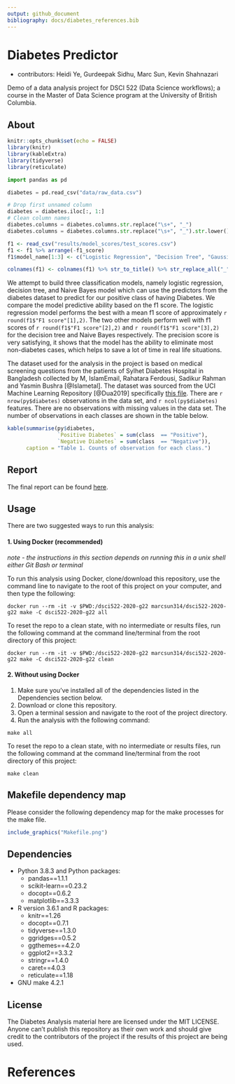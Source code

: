 ```yaml
---
output: github_document
bibliography: docs/diabetes_references.bib
---
```


# Diabetes Predictor

- contributors: Heidi Ye, Gurdeepak Sidhu, Marc Sun, Kevin Shahnazari

Demo of a data analysis project for DSCI 522 (Data Science workflows); a course in the Master of Data Science program at the University of British Columbia.

## About
```r
knitr::opts_chunk$set(echo = FALSE)
library(knitr)
library(kableExtra)
library(tidyverse)
library(reticulate)
```

```python
import pandas as pd

```

```python
diabetes = pd.read_csv("data/raw_data.csv")

# Drop first unnamed column
diabetes = diabetes.iloc[:, 1:]
# Clean column names
diabetes.columns = diabetes.columns.str.replace("\s+", "_")
diabetes.columns = diabetes.columns.str.replace("\s+", "_").str.lower()
```

```r
f1 <- read_csv("results/model_scores/test_scores.csv") 
f1 <- f1 %>% arrange(-f1_score) 
f1$model_name[1:3] <- c("Logistic Regression", "Decision Tree", "Gaussian NB")

colnames(f1) <- colnames(f1) %>% str_to_title() %>% str_replace_all("_"," ")
```

We attempt to build three classification models, namely logistic regression, decision tree, and Naive Bayes model which can use the predictors from the diabetes dataset to predict for our positive class of having Diabetes. We compare the model predictive ability based on the f1 score. The logistic regression model performs the best with a mean f1 score of approximately `r round(f1$"F1 score"[1],2)`. The two other models perform well with f1 scores of `r round(f1$"F1 score"[2],2)` and `r round(f1$"F1 score"[3],2)` for the decision tree and Naive Bayes respectively. The precision score is very satisfying, it shows that the model has the ability to eliminate most non-diabetes cases, which helps to save a lot of time in real life situations.

The dataset used for the analysis in the project is based on medical screening questions from the patients of Sylhet Diabetes Hospital in Bangladesh collected by M, IslamEmail, Rahatara Ferdousi, Sadikur Rahman and Yasmin Bushra [@Islametal]. The dataset was sourced from the UCI Machine Learning Repository [@Dua2019] specifically [this file](https://archive.ics.uci.edu/ml/machine-learning-databases/00529/diabetes_data_upload.csv). There are `r nrow(py$diabetes)` observations in the data set, and `r ncol(py$diabetes)` features. There are no observations with missing values in the data set. The number of observations in each classes are shown in the table below.

```r
kable(summarise(py$diabetes,
                `Positive Diabetes` = sum(class  == "Positive"),
                `Negative Diabetes` = sum(class  == "Negative")),
      caption = "Table 1. Counts of observation for each class.")
```

## Report
The final report can be found [here](http://htmlpreview.github.io/?https://raw.githubusercontent.com/UBC-MDS/DSCI522-2020-g22/main/docs/diabetes_predict_report.html).

## Usage

There are two suggested ways to run this analysis:

#### 1. Using Docker (recommended)
*note - the instructions in this section depends on running this in a unix shell either Git Bash or terminal*



To run this analysis using Docker, clone/download this repository, use the command line to navigate to the root of this project on your computer, and then type the following:

```
docker run --rm -it -v $PWD:/dsci522-2020-g22 marcsun314/dsci522-2020-g22 make -C dsci522-2020-g22 all
```

To reset the repo to a clean state, with no intermediate or results files, run the following command at the command line/terminal from the root directory of this project:

```
docker run --rm -it -v $PWD:/dsci522-2020-g22 marcsun314/dsci522-2020-g22 make -C dsci522-2020-g22 clean
```

#### 2. Without using Docker

1. Make sure you've installed all of the dependencies listed in the Dependencies section below.
1. Download or clone this repository.
1. Open a terminal session and navigate to the root of the project directory.
1. Run the analysis with the following command:

`make all`

To reset the repo to a clean state, with no intermediate or results files, run the following command at the command line/terminal from the root directory of this project:

`make clean`


## Makefile dependency map
Please consider the following dependency map for the make processes for the make file.

```r
include_graphics("Makefile.png")
```

## Dependencies
- Python 3.8.3 and Python packages:
  - pandas==1.1.1
  - scikit-learn==0.23.2
  - docopt==0.6.2
  - matplotlib==3.3.3
- R version 3.6.1 and R packages:
  - knitr==1.26
  - docopt==0.7.1
  - tidyverse==1.3.0
  - ggridges==0.5.2
  - ggthemes==4.2.0
  - ggplot2==3.3.2
  - stringr==1.4.0
  - caret==4.0.3
  - reticulate==1.18
- GNU make 4.2.1
  
## License
The Diabetes Analysis material here are licensed under the MIT LICENSE. Anyone can't publish this repository as their own work and should give credit to the contributors of the project if the results of this project are being used.

# References
